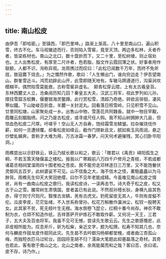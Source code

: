 ```yaml
---
---
---
```

title: 南山松皮
---



由伊吾「即哈密。」至镇西，「即巴里坤。」路渐上渐高，八十里至南山口，遍山积雪，终古不化。车马视辙迹而行，否则陷入雪窖，竟至灭顶。两边多松林，夭者乔者，皆梁栋材也。南山之北口，数十盘折而下，又二十里，至松树塘，则止宿处也。土人出售松皮，有厚至二尺许者，色若脂，脂文作云霞回薄之状。好事者用作联额，人都不识，洵称异观。龙雨携过而叹曰：「此松已阅数千万年，而终不免斧戕，致宼爨下烧去。」为之慨然作歌，歌曰：「人生懒出门，谁向穷边走？伊吾望南山，群峯雪近斗。鸿荒初辟此山开，此雪即随天地有。车辙马蹄遵道行，沟渠涧坎模糊平。偶然陷雪莫能救，古称雪窖非虚名。　颠青松穿云隈，上有太古羲皇苔。东林西麓丈人立，沧桑阅历知几回？秦皇五大夫，汉武三将军，视此罗列如儿孙。撑拄雪窟冻蛟舞，偃蹇银海灵鳖蹲。此行赏松雪，清超乃奇绝。转欲且徘徊，凄风寒似鐡。下山陡峻百折盘，半麓一关封泥丸。回看落日照雪岭，只见积雪不见山。廿里同松塘，山家聚处成一乡。出售山中物，雪莲花共阿魏香。就中一物目罕觏，霞雕云刻胭脂绣。问之乃是古松皮，或寻或尺任人购。我不知山树拥肿大几亩，但惊血色松皮二尺厚。吁嗟乎！空山无人方自寿，饱经霜雪龙鳞皱。拉杂摧烧伐作薪，如何一旦遭倾覆。却看松皮如绛云，截作门牓新且文，腻如紫玉风雨润，悬之炒壁虬螭奔。昔称才大难为用，万古冰霜一春梦。问天何术避摧残，冥心归卧华阳洞。」

雨樵尝出以示舒铁云，铁云乃赋长歌以和之，歌云：「赠君以《禹贡》峄阳孤生之桐，不若玉策天陵偃盖之楼松。报我以广寒殿前八万四千户修月之青枝，不若成都诸葛丞相祠堂溜雨四十围老柏之苍皮。我不能穷走邓林逐日三万里，又不能饱餐伏灵御风五百岁，此树婆娑不可见。山不信鱼之大，海不信木之怪，橐駞矗矗以为马肿背。雨樵先生仰天大笑冠绝缨，曰尔不见年老能成精。今虽难见南山松皮之情状，尚有一曲南山松皮之歌行。我读松皮诗，一读再击节。诗大奇于松之皮，松又古于山之雪。雒常树生肃慎国，昔者盖已有此说。不然叔孙殪长狄，身横九亩其色赤，得寸则寸尺则尺。翳惟古龙鳞，羌有古虎文。豹死留皮无其人，牛则有皮儗不伦。瓜皮李皮，茫茫坠绪，不入世系称曾孙。松花万斛散作瀛洲尘，松钗一股聘天女。此其家不贫，死无枝叶生无根。海水倒卷飞昆仑，红桐十番今尚存。神农不敢制为衣，仓颉不知造作纸，吉祥菩萨开炉炼石不敢取作薪。又何况一天王，三君子，五大夫及百虫将军。我虽不见可无憾，尝读先生歌云云。先生之歌感慨悲，此非皮相所能为。叹息斧斤，斫为松柴，亲近文字，题为松牌。松寿不知其几也，奈何与麟皮作鼓龙皮作扇同此灾。先生曷不去吟御沟杨柳都堂槐，或者曲江杏孤山梅，而独短衣匹马过轮台。田园将芜胡不归？濡染大笔题此抑塞磊落之奇材。其奇也若此，客有歌于南山之北，北山之南者，余焉能属而和之哉？客曰否，余曰诺。皮不存，诗乃作。」